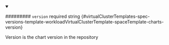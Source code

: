 
<details className="config-field" data-expandable="false" open>
<summary>

######### `version` <span className="config-field-required" data-required="false">required</span> <span className="config-field-type">string</span> <span className="config-field-default"></span> <span className="config-field-enum"></span> {#virtualClusterTemplates-spec-versions-template-workloadVirtualClusterTemplate-spaceTemplate-charts-version}

Version is the chart version in the repository

</summary>



</details>
